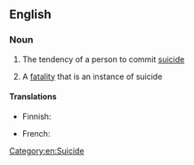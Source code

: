 ==English==

===Noun===
{{en-noun|~|suicidalities}}

# {{context|uncountable|lang=en}} The tendency of a person to commit [[suicide]]
# {{context|countable|lang=en}} A [[fatality]] that is an instance of suicide

====Translations====
{{trans-top|tendency to commit suicide}}
* Finnish: {{t|fi|itsetuhoisuus}}
{{trans-mid}}
* French: {{t|fr|suicidalité|f}}
{{trans-bottom}}
[[Category:en:Suicide]]